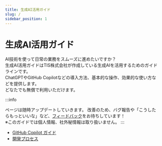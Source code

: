 ```yaml
---
title: 生成AI活用ガイド
slug: /
sidebar_position: 1
---
```


# 生成AI活用ガイド

AI技術を使って日常の業務をスムーズに進めたいですか？  
生成AI活用ガイドはTIS株式会社が作成している生成AIを活用するためのガイドラインです。  
ChatGPTやGitHub Copilotなどの導入方法、基本的な操作、効果的な使い方などを提供します。  
どなたでも無償で利用いただけます。

:::info

ページは随時アップデートしていきます。
改善のため、バグ報告や「こうしたらもっといいな」など、[フィードバック](https://forms.office.com/r/TZCDzPHEZQ)をお待ちしています！  
※このガイドでは個人情報、社外秘情報は取り扱いません。
:::

- [GitHub Copilot ガイド](./github-copilot)
- [開発プロセス](./development-process)
